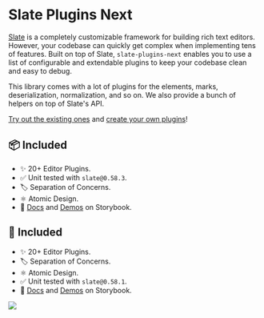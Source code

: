
<Meta title="Docs/Intro" />

# Slate Plugins Next

[Slate](https://github.com/ianstormtaylor/slate/) is a completely
customizable framework for building rich text editors. However, your
codebase can quickly get complex when implementing tens of features.
Built on top of Slate, `slate-plugins-next` enables you to use a list of
configurable and extendable plugins to keep your codebase clean and easy
to debug.


This library comes with a lot of plugins for the elements, marks,
deserialization, normalization, and so on. We also provide a bunch of
helpers on top of Slate's API.

[Try out the existing ones](https://slate-plugins-next.netlify.app/?path=/story/plugins-playground--plugins)
and
[create your own plugins](https://slate-plugins-next.netlify.app/?path=/docs/docs-guide--page)!


## 📦 Included

- ✨ 20+ Editor Plugins.
- ✅ Unit tested with `slate@0.58.3`.
- 🏷️ Separation of Concerns.
- ⚛️ Atomic Design.
- 📖
  [Docs](https://slate-plugins-next.netlify.app/?path=/docs/docs-getting-started--page)
  and
  [Demos](https://slate-plugins-next.netlify.app/?path=/story/plugins-playground--plugins)
  on Storybook.
## 🚀 Included

- ✨ 20+ Editor Plugins.
- 🏷️ Separation of Concerns.
- ⚛️ Atomic Design.
- ✅ Unit tested with `slate@0.58.1`.
- 📖 [Docs](https://slate-plugins-next.netlify.app/?path=/docs/docs-getting-started--page) and [Demos](https://slate-plugins-next.netlify.app/?path=/story/plugins-playground--plugins) on Storybook.

[<img src="https://www.netlify.app/img/global/badges/netlify-light.svg"/>](https://www.netlify.app)


